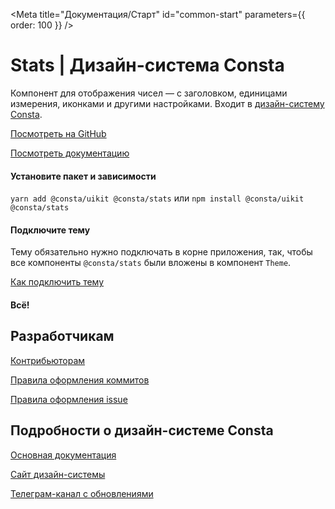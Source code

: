 
<Meta title="Документация/Старт" id="common-start" parameters={{ order: 100 }} />

# Stats | Дизайн-система Consta

Компонент для отображения чисел — с заголовком, единицами измерения, иконками и другими настройками. Входит в [дизайн-систему Consta](http://uikit.gizeasy.ru/).

[Посмотреть на GitHub](https://github.com/gazprom-neft/stats)

[Посмотреть документацию](?path=/docs/components-stats--interactive)

#### Установите пакет и зависимости

`yarn add @consta/uikit @consta/stats` или `npm install @consta/uikit @consta/stats`

#### Подключите тему

Тему обязательно нужно подключать в корне приложения, так, чтобы все компоненты `@consta/stats` были вложены в компонент `Theme`.

[Как подключить тему](#http://uikit.gizeasy.ru/?path=/docs/thematization-how-to-connect-theme--page)

#### Всë!

## Разработчикам

[Контрибьюторам](http://uikit.gizeasy.ru/?path=/docs/common-develop-contributors--page)

[Правила оформления коммитов](http://uikit.gizeasy.ru/?path=/docs/common-develop-commits-style--page)

[Правила оформления issue](http://uikit.gizeasy.ru/?path=/docs/common-develop-issues--page)

## Подробности о дизайн-системе Consta

[Основная документация](http://uikit.gizeasy.ru/?path=/docs/common-about--page)

[Сайт дизайн-системы](https://consta.gazprom-neft.ru/)

[Телеграм-канал с обновлениями](https://t.me/consta_ui_releases)
